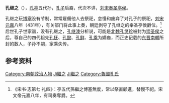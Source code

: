 '''孔继之'''（{{bd|?||?||catIdx=Kong孔繼之}}），[[孔亭|孔亭]]五代孙，[[孔子|孔子]]后裔，代次不详，[[刘宋|刘宋]][[奉圣亭侯|奉圣亭侯]]。

孔继之玩[[博塞|博塞]]没有节制，常常雇佣他人去祭祀，怠慢和废弃了对孔子的祭祀，[[刘宋|刘宋]][[元嘉_(刘宋)|元嘉]]八年（431年），有关部门将此事上奏，朝廷剥夺了孔继之的奉圣亭侯爵位。<ref>《宋书·志第七·礼四》：亭五代孫繼之博塞無度，常以祭直顧進，替慢不祀。宋文帝元嘉八年，有司奏奪爵。</ref>后世孔子世家谱，没有孔继之，[[孔继涑|孔继涑]]分析说，可能是[[北魏|北魏]][[孔灵珍|孔灵珍]]被封为[[崇圣侯|崇圣侯]]之后，尊自己的四代祖先[[孔抚|孔抚]]、[[孔懿|孔懿]]、[[孔鲜|孔鲜]]、[[孔乘|孔乘]]为嫡裔，而正史记载的[[东晋|东晋]][[南朝|南朝]]所封的数人，子孙不嗣，家乘失传。
{{start box}}
{{s-before|[[孔靖之|孔靖之]]}}
{{s-title|[[刘宋|刘宋]][[奉圣亭侯|奉圣亭侯]]|431年—442年之前}}
{{s-after|[[孔隐之|孔隐之]]}}
{{end box}}

==参考资料== 
{{reflist}}
{{衍圣公}}
{{DEFAULTSORT:Kong孔繼之}}
[[Category:南朝政治人物|Category:南朝政治人物]]
[[Category:孔子后裔|Ji繼之]]
[[Category:孔姓|Ji繼之]]
[[Category:魯國孔氏|Category:魯國孔氏]]